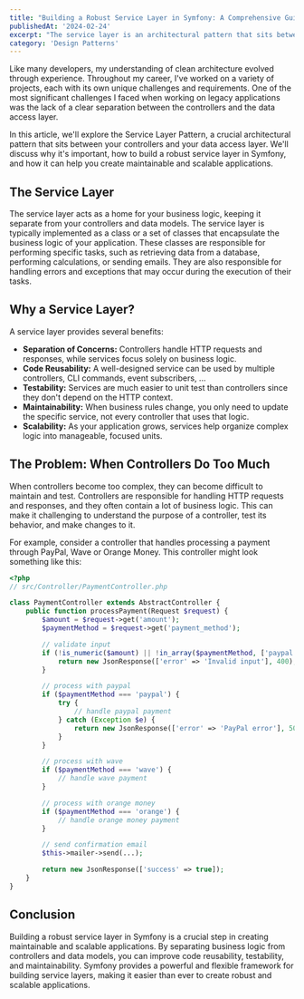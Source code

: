```yaml
---
title: "Building a Robust Service Layer in Symfony: A Comprehensive Guide"
publishedAt: '2024-02-24'
excerpt: "The service layer is an architectural pattern that sits between your controllers and your data access layer. It acts as a home for your business logic, keeping it separate from your controllers and data models."
category: 'Design Patterns'
---
```


Like many developers, my understanding of clean architecture evolved through experience. Throughout my career, I've worked on a variety of projects, each with its own unique challenges and requirements. One of the most significant challenges I faced when working on legacy applications was the lack of a clear separation between the controllers and the data access layer.

In this article, we'll explore the Service Layer Pattern, a crucial architectural pattern that sits between your controllers and your data access layer. We'll discuss why it's important, how to build a robust service layer in Symfony, and how it can help you create maintainable and scalable applications.

## The Service Layer

The service layer acts as a home for your business logic, keeping it separate from your controllers and data models. The service layer is typically implemented as a class or a set of classes that encapsulate the business logic of your application. These classes are responsible for performing specific tasks, such as retrieving data from a database, performing calculations, or sending emails. They are also responsible for handling errors and exceptions that may occur during the execution of their tasks.

## Why a Service Layer?

A service layer provides several benefits:

- **Separation of Concerns:** Controllers handle HTTP requests and responses, while services focus solely on business logic.
- **Code Reusability:** A well-designed service can be used by multiple controllers, CLI commands, event subscribers, ...
- **Testability:** Services are much easier to unit test than controllers since they don't depend on the HTTP context.
- **Maintainability:** When business rules change, you only need to update the specific service, not every controller that uses that logic.
- **Scalability:** As your application grows, services help organize complex logic into manageable, focused units.

## The Problem: When Controllers Do Too Much

When controllers become too complex, they can become difficult to maintain and test. Controllers are responsible for handling HTTP requests and responses, and they often contain a lot of business logic. This can make it challenging to understand the purpose of a controller, test its behavior, and make changes to it.

For example, consider a controller that handles processing a payment through PayPal, Wave or Orange Money. This controller might look something like this:

```php
<?php
// src/Controller/PaymentController.php

class PaymentController extends AbstractController {
    public function processPayment(Request $request) {
        $amount = $request->get('amount');
        $paymentMethod = $request->get('payment_method');

        // validate input
        if (!is_numeric($amount) || !in_array($paymentMethod, ['paypal', 'wave', 'orange'])) {
            return new JsonResponse(['error' => 'Invalid input'], 400);
        }

        // process with paypal
        if ($paymentMethod === 'paypal') {
            try {
                // handle paypal payment
            } catch (Exception $e) {
                return new JsonResponse(['error' => 'PayPal error'], 500);
            }
        }

        // process with wave
        if ($paymentMethod === 'wave') {
            // handle wave payment
        }

        // process with orange money
        if ($paymentMethod === 'orange') {
            // handle orange money payment
        }

        // send confirmation email
        $this->mailer->send(...);

        return new JsonResponse(['success' => true]);
    }
}
```

## Conclusion

Building a robust service layer in Symfony is a crucial step in creating maintainable and scalable applications. By separating business logic from controllers and data models, you can improve code reusability, testability, and maintainability. Symfony provides a powerful and flexible framework for building service layers, making it easier than ever to create robust and scalable applications.
